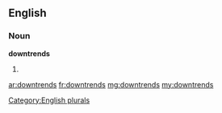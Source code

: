 ==English==

===Noun===
'''downtrends'''

# {{plural of|downtrend}}

[[Category:English plurals]]

[[ar:downtrends]]
[[fr:downtrends]]
[[mg:downtrends]]
[[my:downtrends]]